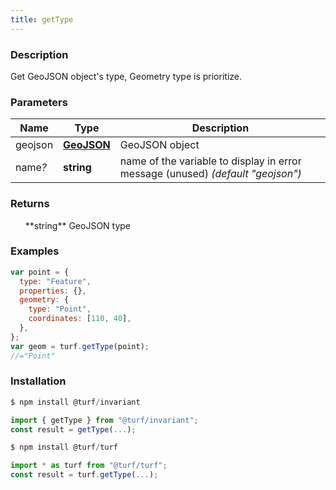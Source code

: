 ```yaml
---
title: getType
---
```


    
### Description

Get GeoJSON object's type, Geometry type is prioritize.

### Parameters

| Name         | Type                                                         | Description                                                                     |
| ------------ | ------------------------------------------------------------ | ------------------------------------------------------------------------------- |
| geojson      | **[GeoJSON](https://tools.ietf.org/html/rfc7946#section-3)** | GeoJSON object                                                                  |
| name<i>?</i> | **string**                                                   | name of the variable to display in error message (unused) _(default "geojson")_ |

### Returns

<ul>
  **string** GeoJSON type

</ul>

### Examples

```javascript
var point = {
  type: "Feature",
  properties: {},
  geometry: {
    type: "Point",
    coordinates: [110, 40],
  },
};
var geom = turf.getType(point);
//="Point"
```

### Installation

```javascript
$ npm install @turf/invariant

import { getType } from "@turf/invariant";
const result = getType(...);
```

```javascript
$ npm install @turf/turf

import * as turf from "@turf/turf";
const result = turf.getType(...);
```

